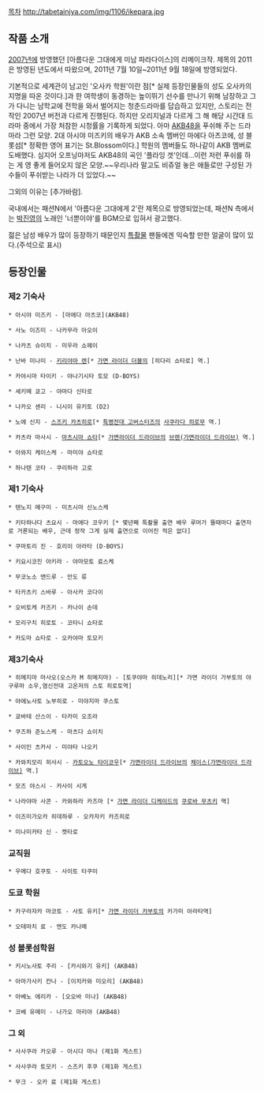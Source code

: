 [[목차]]
http://tabetainjya.com/img/1106/ikepara.jpg
== 작품 소개 ==
[[2007년]]에 방영했던 [아름다운 그대에게 미남 파라다이스]의 리메이크작. 제목의 2011은 방영된 년도에서 따왔으며, 2011년 7월 10일~2011년 9월 18일에 방영되었다.

기본적으로 세계관이 남고인 '오사카 학원'이란 점[* 실제 등장인물들의 성도 오사카의 지명을 따온 것이다.]과 한 여학생이 동경하는 높이뛰기 선수를 만나기 위해 남장하고 그가 다니는 남학교에 전학을 와서 벌어지는 청춘드라마를 답습하고 있지만, 스토리는 전작인 2007년 버전과 다르게 진행된다. 하지만 오리지널과 다르게 그 해 해당 시간대 드라마 중에서 가장 처참한 시청률을 기록하게 되었다. 아마 [[AKB48]]을 푸쉬해 주는 드라마라 그런 모양. 2대 아시야 미즈키의 배우가 AKB 소속 멤버인 마에다 아츠코에, 성 블롯섬[* 정확한 영어 표기는 St.Blossom이다.] 학원의 멤버들도 하나같이 AKB 멤버로 도배했다. 심지어 오프닝마저도 AKB48의 곡인 '플라잉 겟'인데...이런 저런 푸쉬를 하는 게 영 좋게 들어오지 않은 모양.~~우리나라 말고도 비쥬얼 놓은 애들로만 구성된 가수들이 푸쉬받는 나라가 더 있었다.~~

그외의 이유는 [추가바람].

국내에서는 패션N에서 '아름다운 그대에게 2'란 제목으로 방영되었는데, 패션N 측에서는 [[박진영]]의 노래인 '너뿐이야'를 BGM으로 입혀서 광고했다.

젊은 남성 배우가 많이 등장하기 때문인지 [[특촬물]] 팬들에겐 익숙할 만한 얼굴이 많이 있다.(주석으로 표시)

== 등장인물 ==
=== 제2 기숙사 ===
 * 아시야 미즈키 - [마에다 아츠코](AKB48)

 * 사노 이즈미 - 나카무라 아오이

 * 나카츠 슈이치 - 미우라 쇼헤이

 * 난바 미나미 - [[키리야마 렌]][* [[가면 라이더 더블]]의 [히다리 쇼타로] 역.]

 * 카야시마 타이키 - 야나기시타 토모 (D-BOYS)

 * 세키메 쿄고 - 야마다 신타로

 * 나카오 센리 - 니시이 유키토 (D2)

 * 노에 신지 - [[스즈키 카츠히로]][* [[특명전대 고버스터즈]]의 [[사쿠라다 히로무]] 역.]

 * 카츠라 마사시 - [[마츠시마 쇼타]][* [[가면라이더 드라이브]]의 [[브렌(가면라이더 드라이브)]] 역.]

 * 아와지 케이스케 - 마미야 쇼타로

 * 하나텐 코타 - 쿠리하라 고로

=== 제1 기숙사 ===
 * 텐노지 메구미 - 미츠시마 신노스케

 * 키타하나다 츠요시 - 마에다 코우키 [* 몇년째 특촬물 출연 배우 루머가 뜰때마다 출연자로 거론되는 배우, 근데 정작 그게 실제 출연으로 이어진 적은 없다]

 * 쿠마토리 진 - 호리이 아라타 (D-BOYS)

 * 키요시코진 아키라 - 야마모토 료스케 

 * 무코노소 앤드루 - 안도 류

 * 타카츠키 스바루 - 아사카 코다이

 * 오비토케 카즈키 - 카나이 손데

 * 모리구치 히로토 - 코타니 쇼타로

 * 카도마 쇼타로 - 오카야마 토모키 

=== 제3기숙사 ===
 * 히메지마 마사오(오스카 M 히메지마) - [토쿠야마 히데노리][* 가면 라이더 가부토의 야구루마 소우,염신전대 고온저의 스토 히로토역]

 * 야에노사토 노부히로 - 미야지마 쿠스토

 * 쿄바테 산스이 - 타카미 오조라

 * 쿠즈하 준노스케 - 마츠다 쇼이치 

 * 사이인 츠카사 - 미야타 나오키 

 * 카와치모리 히사시 - [[카토오노 타이코우]][* [[가면라이더 드라이브]]의 [[체이스(가면라이더 드라이브)]] 역.]

 * 모즈 야스시 - 카사이 시게

 * 나라야마 사콘 - 카와하라 카즈마 [* [[가면 라이더 디케이드]]의 [[쿠로바 무츠키]] 역]

 * 이즈미가오카 히데하루 - 오카자키 카즈히로

 * 미나미카타 신 - 켓타로

=== 교직원 ===
 * 우메다 호쿠토 - 사이토 타쿠미
 
=== 도쿄 학원 ===
 * 카구라자카 마코토 - 사토 유키[* [[가면 라이더 카부토]]의 카가미 아라타역]

 * 오테마치 료 - 엔도 카나메

=== 성 블롯섬학원 ===
 * 키시노사토 주리 - [카시와기 유키] (AKB48)

 * 아마가사키 칸나 - [이치카와 미오리] (AKB48)

 * 아베노 에리카 - [오오바 미나] (AKB48) 

 * 코베 유메미 - 나가오 마리야 (AKB48)

=== 그 외 === 
 * 사사쿠라 카오루 - 아시다 마나 (제1화 게스트)

 * 사사쿠라 토모키 - 스즈키 후쿠 (제1화 게스트)

 * 무크 - 오카 료 (제1화 게스트)
